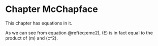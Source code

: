 # Chapter McChapface

This chapter has equations in it.

\begin{equation}
E=mc^2
(\#eq:emc2)
\end{equation}

As we can see from equation \@ref(eq:emc2), \(E\) is in fact equal to the product of \(m\) and \(c^2\).

